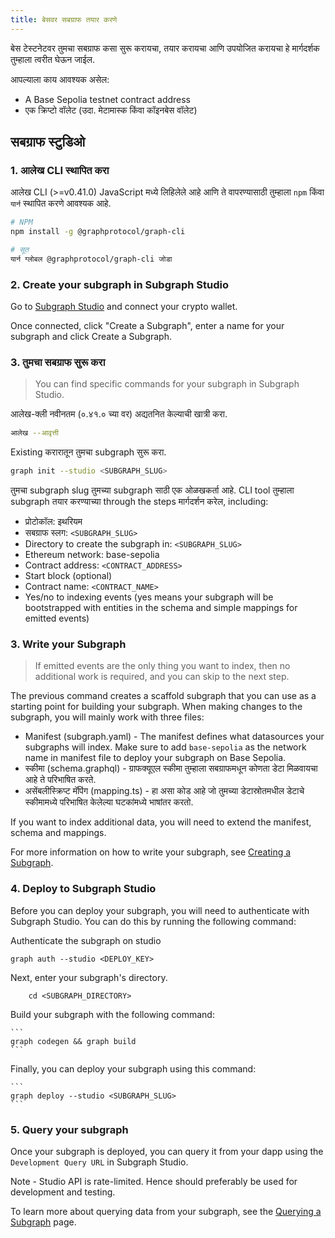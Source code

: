 ```yaml
---
title: बेसवर सबग्राफ तयार करणे
---
```


बेस टेस्टनेटवर तुमचा सबग्राफ कसा सुरू करायचा, तयार करायचा आणि उपयोजित करायचा हे मार्गदर्शक तुम्हाला त्वरीत घेऊन जाईल.

आपल्याला काय आवश्यक असेल:

- A Base Sepolia testnet contract address
- एक क्रिप्टो वॉलेट (उदा. मेटामास्क किंवा कॉइनबेस वॉलेट)

## सबग्राफ स्टुडिओ

### 1. आलेख CLI स्थापित करा

आलेख CLI (>=v0.41.0) JavaScript मध्ये लिहिलेले आहे आणि ते वापरण्यासाठी तुम्हाला `npm` किंवा `यार्न` स्थापित करणे आवश्यक आहे.

```sh
# NPM
npm install -g @graphprotocol/graph-cli

# सूत
यार्न ग्लोबल @graphprotocol/graph-cli जोडा
```

### 2. Create your subgraph in Subgraph Studio

Go to [Subgraph Studio](https://thegraph.com/studio/) and connect your crypto wallet.

Once connected, click "Create a Subgraph", enter a name for your subgraph and click Create a Subgraph.

### 3. तुमचा सबग्राफ सुरू करा

> You can find specific commands for your subgraph in Subgraph Studio.

आलेख-क्ली नवीनतम (०.४१.० च्या वर) अद्यतनित केल्याची खात्री करा.

```sh
आलेख --आवृत्ती
```

Existing करारातून तुमचा subgraph सुरू करा.

```sh
graph init --studio <SUBGRAPH_SLUG>
```

तुमचा subgraph slug तुमच्या subgraph साठी एक ओळखकर्ता आहे. CLI tool तुम्हाला subgraph तयार करण्याच्या through the steps मार्गदर्शन करेल, including:

- प्रोटोकॉल: इथरियम
- सबग्राफ स्लग: `<SUBGRAPH_SLUG>`
- Directory to create the subgraph in: `<SUBGRAPH_SLUG>`
- Ethereum network: base-sepolia
- Contract address: `<CONTRACT_ADDRESS>`
- Start block (optional)
- Contract name: `<CONTRACT_NAME>`
- Yes/no to indexing events (yes means your subgraph will be bootstrapped with entities in the schema and simple mappings for emitted events)

### 3. Write your Subgraph

> If emitted events are the only thing you want to index, then no additional work is required, and you can skip to the next step.

The previous command creates a scaffold subgraph that you can use as a starting point for building your subgraph. When making changes to the subgraph, you will mainly work with three files:

- Manifest (subgraph.yaml) - The manifest defines what datasources your subgraphs will index. Make sure to add `base-sepolia` as the network name in manifest file to deploy your subgraph on Base Sepolia.
- स्कीमा (schema.graphql) - ग्राफक्यूएल स्कीमा तुम्हाला सबग्राफमधून कोणता डेटा मिळवायचा आहे ते परिभाषित करते.
- असेंबलीस्क्रिप्ट मॅपिंग (mapping.ts) - हा असा कोड आहे जो तुमच्या डेटास्रोतमधील डेटाचे स्कीमामध्ये परिभाषित केलेल्या घटकांमध्ये भाषांतर करतो.

If you want to index additional data, you will need to extend the manifest, schema and mappings.

For more information on how to write your subgraph, see [Creating a Subgraph](/developing/creating-a-subgraph).

### 4. Deploy to Subgraph Studio

Before you can deploy your subgraph, you will need to authenticate with Subgraph Studio. You can do this by running the following command:

Authenticate the subgraph on studio

```
graph auth --studio <DEPLOY_KEY>
```

Next, enter your subgraph's directory.

```
    cd <SUBGRAPH_DIRECTORY>
```

Build your subgraph with the following command:

````
```
graph codegen && graph build
```
````

Finally, you can deploy your subgraph using this command:

````
```
graph deploy --studio <SUBGRAPH_SLUG>
```
````

### 5. Query your subgraph

Once your subgraph is deployed, you can query it from your dapp using the `Development Query URL` in Subgraph Studio.

Note - Studio API is rate-limited. Hence should preferably be used for development and testing.

To learn more about querying data from your subgraph, see the [Querying a Subgraph](/querying/querying-the-graph) page.

